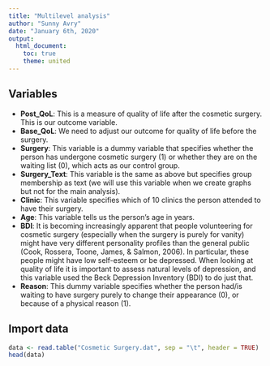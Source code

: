```yaml
---
title: "Multilevel analysis"
author: "Sunny Avry"
date: "January 6th, 2020"
output:
  html_document:
    toc: true
    theme: united
---
```




## Variables

* **Post_QoL**:	This	is	a	measure	of	quality	of	life	after	the	cosmetic	surgery.
This	is	our	outcome	variable.
* **Base_QoL**:	 We	 need	 to	 adjust	 our	 outcome	 for	 quality	 of	 life	 before	 the
surgery.
* **Surgery**:	 This	 variable	 is	 a	 dummy	 variable	 that	 specifies	 whether	 the
person	 has	 undergone	 cosmetic	 surgery	 (1)	 or	 whether	 they	 are	 on	 the
waiting	list	(0),	which	acts	as	our	control	group.
* **Surgery_Text**:	 This	 variable	 is	 the	 same	 as	 above	 but	 specifies	 group
membership	as	text	(we	will	use	this	variable	when	we	create	graphs	but
not	for	the	main	analysis).
* **Clinic**:	This	variable	specifies	which	of	10	clinics	the	person	attended	to
have	their	surgery.
* **Age**:	This	variable	tells	us	the	person’s	age	in	years.
* **BDI**:	 It	 is	 becoming	 increasingly	 apparent	 that	 people	 volunteering	 for
cosmetic	surgery	(especially	when	the	surgery	is	purely	for	vanity)	might
have	 very	 different	 personality	 profiles	 than	 the	 general	 public	 (Cook,
Rossera,	Toone,	James,	&	Salmon,	2006).	In	particular,	these	people	might
have	low	self-esteem	or	be	depressed.	When	looking	at	quality	of	life	it	is
important	to	assess	natural	levels	of	depression,	and	this	variable	used	the
Beck	Depression	Inventory	(BDI)	to	do	just	that.
* **Reason**:	This	dummy	variable	specifies	whether	the	person	had/is	waiting
to	 have	 surgery	 purely	 to	 change	 their	 appearance	 (0),	 or	 because	 of	 a
physical	reason	(1).

## Import data
```r
data <- read.table("Cosmetic Surgery.dat", sep = "\t", header = TRUE)
head(data)
```


